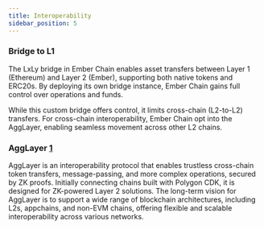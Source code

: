 ```yaml
---
title: Interoperability
sidebar_position: 5
---
```


### Bridge to L1

The LxLy bridge in Ember Chain enables asset transfers between Layer 1 (Ethereum) and Layer 2 (Ember), supporting both native tokens and ERC20s. By deploying its own bridge instance, Ember Chain gains full control over operations and funds.

While this custom bridge offers control, it limits cross-chain (L2-to-L2) transfers. For cross-chain interoperability, Ember Chain opt into the AggLayer, enabling seamless movement across other L2 chains.

### AggLayer [1](https://docs.polygon.technology/learn/agglayer/overview/?h=agglayer)

AggLayer is an interoperability protocol that enables trustless cross-chain token transfers, message-passing, and more complex operations, secured by ZK proofs. Initially connecting chains built with Polygon CDK, it is designed for ZK-powered Layer 2 solutions. The long-term vision for AggLayer is to support a wide range of blockchain architectures, including L2s, appchains, and non-EVM chains, offering flexible and scalable interoperability across various networks.


